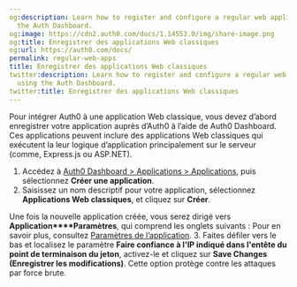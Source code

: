 ```yaml
---
og:description: Learn how to register and configure a regular web application using
  the Auth Dashboard.
og:image: https://cdn2.auth0.com/docs/1.14553.0/img/share-image.png
og:title: Enregistrer des applications Web classiques
og:url: https://auth0.com/docs/
permalink: regular-web-apps
title: Enregistrer des applications Web classiques
twitter:description: Learn how to register and configure a regular web application
  using the Auth Dashboard.
twitter:title: Enregistrer des applications Web classiques
---
```


Pour intégrer Auth0 à une application Web classique, vous devez d’abord enregistrer votre application auprès d’Auth0 à l’aide de Auth0 Dashboard. Ces applications peuvent inclure des applications Web classiques qui exécutent la leur logique d’application principalement sur le serveur (comme, Express.js ou ASP.NET).

1. Accédez à [Auth0 Dashboard > Applications > Applications](%24%7Bmanage_url%7D/#/applications), puis sélectionnez **Créer une application**.
2. Saisissez un nom descriptif pour votre application, sélectionnez **Applications Web classiques**, et cliquez sur **Créer**.

Une fois la nouvelle application créée, vous serez dirigé vers **Application****Paramètres**, qui comprend les onglets suivants : 
Pour en savoir plus, consultez [Paramètres de l’application](/applications/application-settings).
3. Faites défiler vers le bas et localisez le paramètre **Faire confiance à l'IP indiqué dans l'entête du point de terminaison du jeton**, activez-le et cliquez sur **Save Changes (Enregistrer les modifications)**. Cette option protège contre les attaques par force brute.